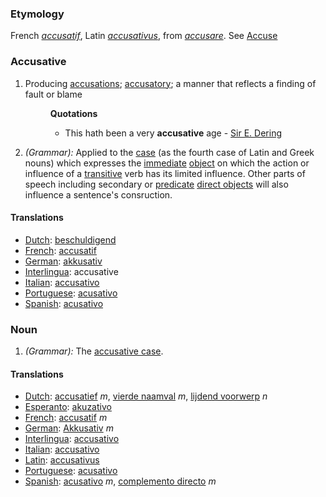 ===Etymology===
French ''[[accusatif]]'', Latin ''[[accusativus]]'', from ''[[accusare]]''. See [[Accuse]]
===Accusative===
#Producing [[accusations]]; [[accusatory]]; a manner that reflects a finding of fault or blame
#:'''Quotations'''
#:*This hath been a very '''accusative''' age - [[Sir E. Dering]]
#''(Grammar):'' Applied to the [[case]] (as the fourth case of Latin and Greek nouns) which expresses the [[immediate]]  [[direct object|object]] on which the action or influence of a [[transitive]] verb has its limited influence. Other parts of speech including secondary or [[predicate]] [[direct objects]] will also influence a sentence's consruction.
====Translations====
*[[Dutch]]: [[beschuldigend]]
*[[French]]: [[accusatif]]
*[[German]]: [[akkusativ]]
*[[Interlingua]]: accusative
*[[Italian]]: [[accusativo]]
*[[Portuguese]]: [[acusativo]]
*[[Spanish]]: [[acusativo]]

===Noun===
#''(Grammar):'' The [[accusative case]].
====Translations====
*[[Dutch]]: [[accusatief]] ''m'', [[vierde naamval]] ''m'', [[lijdend voorwerp]] ''n''
*[[Esperanto]]: [[akuzativo]]
*[[French]]: [[accusatif]] ''m''
*[[German]]: [[Akkusativ]] ''m''
*[[Interlingua]]: [[accusativo]]
*[[Italian]]: [[accusativo]]
*[[Latin]]: [[accusativus]]
*[[Portuguese]]: [[acusativo]]
*[[Spanish]]: [[acusativo]] ''m'', [[complemento directo]] ''m''